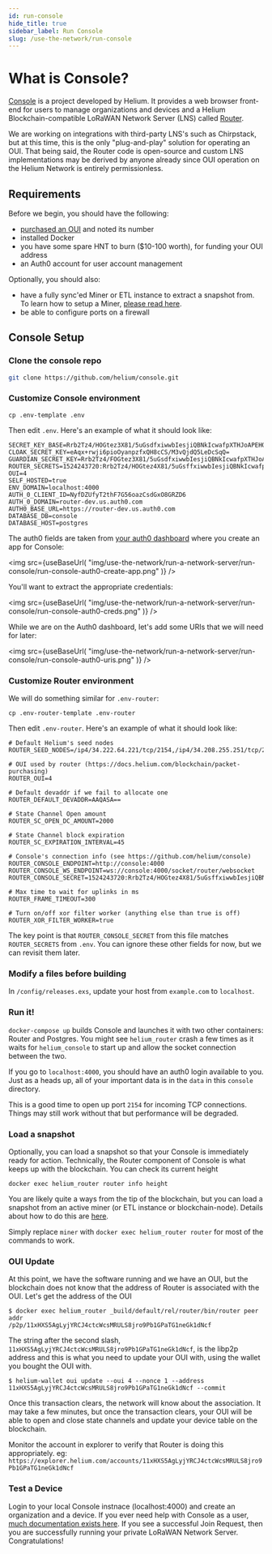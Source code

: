 ```yaml
---
id: run-console
hide_title: true
sidebar_label: Run Console
slug: /use-the-network/run-console
---
```



# What is Console?

[Console](https://github.com/helium/console) is a project developed by Helium.
It provides a web browser front-end for users to manage organizations and
devices and a Helium Blockchain-compatible LoRaWAN Network Server (LNS) called
[Router](https://github.com/helium/routerv3).

We are working on integrations with third-party LNS's such as Chirpstack, but at
this time, this is the only "plug-and-play" solution for operating an OUI. That
being said, the Router code is open-source and custom LNS implementations may be
derived by anyone already since OUI operation on the Helium Network is entirely
permissionless.

## Requirements

Before we begin, you should have the following:

- [purchased an OUI](/use-the-network/buy-an-oui) and noted its number
- installed Docker
- you have some spare HNT to burn ($10-100 worth), for funding your OUI address
- an Auth0 account for user account management

Optionally, you should also:

- have a fully sync'ed Miner or ETL instance to extract a snapshot from. To
  learn how to setup a Miner,
  [please read here](/mine-hnt/build-a-packet-forwarder#run-the-miner).
- be able to configure ports on a firewall

## Console Setup

### Clone the console repo

```bash
git clone https://github.com/helium/console.git
```

### Customize Console environment

```
cp .env-template .env
```

Then edit `.env`. Here's an example of what it should look like:

```
SECRET_KEY_BASE=Rrb2Tz4/HOGtez3X81/5uGsdfxiwwbIesjiQBNkIcwafpXTHJoAPEHQk0Yhw4Nuc
CLOAK_SECRET_KEY=eAqx+rwji6pioOyanpzfxQH8cCS/M3vQjdQ5LeDcSqQ=
GUARDIAN_SECRET_KEY=Rrb2Tz4/FOGtez3X81/5uGsdfxiwwbIesjiQBNkIcwafpXTHJoAPEHQk0Yhw4Nuc
ROUTER_SECRETS=1524243720:Rrb2Tz4/HOGtez4X81/5uGsffxiwwbIesjiQBNkIcwafpXTHJoAPEHQk0Yhw4Nuc
OUI=4
SELF_HOSTED=true
ENV_DOMAIN=localhost:4000
AUTH_0_CLIENT_ID=NyfDZUfyT2thF7G56oazCsdGxO8GRZD6
AUTH_0_DOMAIN=router-dev.us.auth0.com
AUTH0_BASE_URL=https://router-dev.us.auth0.com
DATABASE_DB=console
DATABASE_HOST=postgres
```

The auth0 fields are taken from
[your auth0 dashboard](https://manage.auth0.com/dashboard) where you create an
app for Console:

<img
  src={useBaseUrl(
    "img/use-the-network/run-a-network-server/run-console/run-console-auth0-create-app.png"
  )}
/>

You'll want to extract the appropriate credentials:

<img
  src={useBaseUrl(
    "img/use-the-network/run-a-network-server/run-console/run-console-auth0-creds.png"
  )}
/>

While we are on the Auth0 dashboard, let's add some URIs that we will need for
later:

<img
  src={useBaseUrl(
    "img/use-the-network/run-a-network-server/run-console/run-console-auth0-uris.png"
  )}
/>

### Customize Router environment

We will do something similar for `.env-router`:

```
cp .env-router-template .env-router
```

Then edit `.env-router`. Here's an example of what it should look like:

```
# Default Helium's seed nodes
ROUTER_SEED_NODES=/ip4/34.222.64.221/tcp/2154,/ip4/34.208.255.251/tcp/2154

# OUI used by router (https://docs.helium.com/blockchain/packet-purchasing)
ROUTER_OUI=4

# Default devaddr if we fail to allocate one
ROUTER_DEFAULT_DEVADDR=AAQASA==

# State Channel Open amount
ROUTER_SC_OPEN_DC_AMOUNT=2000

# State Channel block expiration
ROUTER_SC_EXPIRATION_INTERVAL=45

# Console's connection info (see https://github.com/helium/console)
ROUTER_CONSOLE_ENDPOINT=http://console:4000
ROUTER_CONSOLE_WS_ENDPOINT=ws://console:4000/socket/router/websocket
ROUTER_CONSOLE_SECRET=1524243720:Rrb2Tz4/HOGtez4X81/5uGsffxiwwbIesjiQBNkIcwafpXTHJoAPEHQk0Yhw4Nuc

# Max time to wait for uplinks in ms
ROUTER_FRAME_TIMEOUT=300

# Turn on/off xor filter worker (anything else than true is off)
ROUTER_XOR_FILTER_WORKER=true
```

The key point is that `ROUTER_CONSOLE_SECRET` from this file matches
`ROUTER_SECRETS` from `.env`. You can ignore these other fields for now, but we
can revisit them later.

### Modify a files before building

In `/config/releases.exs`, update your host from `example.com` to `localhost`.

### Run it!

`docker-compose up` builds Console and launches it with two other containers:
Router and Postgres. You might see `helium_router` crash a few times as it waits
for `helium_console` to start up and allow the socket connection between the
two.

If you go to `localhost:4000`, you should have an auth0 login available to you.
Just as a heads up, all of your important data is in the `data` in this
`console` directory.

This is a good time to open up port `2154` for incoming TCP connections. Things
may still work without that but performance will be degraded.

### Load a snapshot

Optionally, you can load a snapshot so that your Console is immediately ready
for action. Technically, the Router component of Console is what keeps up with
the blockchain. You can check its current height

```
docker exec helium_router router info height
```

You are likely quite a ways from the tip of the blockchain, but you can load a
snapshot from an active miner (or ETL instance or blockchain-node). Details
about how to do this are [here](/mine-hnt/build-a-packet-forwarder#snapshots).

Simply replace `miner` with `docker exec helium_router router` for most of the
commands to work.

### OUI Update

At this point, we have the software running and we have an OUI, but the
blockchain does not know that the address of Router is associated with the OUI.
Let's get the address of the OUI

```
$ docker exec helium_router _build/default/rel/router/bin/router peer addr
/p2p/11xHXS5AgLyjYRCJ4ctcWcsMRULS8jro9Pb1GPaTG1neGk1dNcf
```

The string after the second slash,
`11xHXS5AgLyjYRCJ4ctcWcsMRULS8jro9Pb1GPaTG1neGk1dNcf`, is the libp2p address and
this is what you need to update your OUI with, using the wallet you bought the
OUI with.

```
$ helium-wallet oui update --oui 4 --nonce 1 --address 11xHXS5AgLyjYRCJ4ctcWcsMRULS8jro9Pb1GPaTG1neGk1dNcf --commit
```

Once this transaction clears, the network will know about the association. It
may take a few minutes, but once the transaction clears, your OUI will be able
to open and close state channels and update your device table on the blockchain.

Monitor the account in explorer to verify that Router is doing this
appropriately. eg:
`https://explorer.helium.com/accounts/11xHXS5AgLyjYRCJ4ctcWcsMRULS8jro9Pb1GPaTG1neGk1dNcf`

### Test a Device

Login to your local Console instnace (localhost:4000) and create an organization
and a device. If you ever need help with Console as a user,
[much documentation exists here](/use-the-network/console). If you see a
successful Join Request, then you are successfully running your private LoRaWAN
Network Server. Congratulations!
